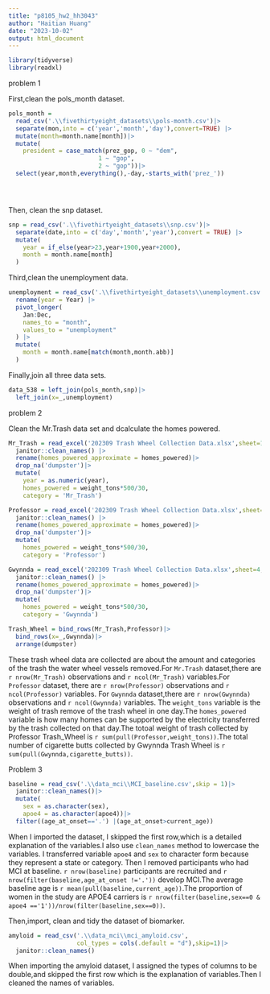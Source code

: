 ```yaml
---
title: "p8105_hw2_hh3043"
author: "Haitian Huang"
date: "2023-10-02"
output: html_document
---
```

```r
library(tidyverse)
library(readxl)
```

problem 1

First,clean the pols_month dataset.
```r

pols_month = 
  read_csv('.\\fivethirtyeight_datasets\\pols-month.csv')|>
  separate(mon,into = c('year','month','day'),convert=TRUE) |>
  mutate(month=month.name[month])|>
  mutate(
    president = case_match(prez_gop, 0 ~ "dem",
                         1 ~ "gop", 
                         2 ~ "gop"))|>
  select(year,month,everything(),-day,-starts_with('prez_'))





```
Then, clean the snp dataset.

```r
snp = read_csv('.\\fivethirtyeight_datasets\\snp.csv')|>
  separate(date,into = c('day','month','year'),convert = TRUE) |>
  mutate(
    year = if_else(year>23,year+1900,year+2000),
    month = month.name[month]
  )
```
Third,clean the unemployment data.
```r
unemployment = read_csv('.\\fivethirtyeight_datasets\\unemployment.csv')|> 
  rename(year = Year) |>
  pivot_longer(
    Jan:Dec, 
    names_to = "month",
    values_to = "unemployment"
  ) |>
  mutate(
    month = month.name[match(month,month.abb)]
  )
```
Finally,join all three data sets.

```r
data_538 = left_join(pols_month,snp)|>
  left_join(x=_,unemployment)
```

problem 2

Clean the Mr.Trash data set and dcalculate the homes powered.
```r



Mr_Trash = read_excel('202309 Trash Wheel Collection Data.xlsx',sheet=1,range = cell_cols('A:N'))|>
  janitor::clean_names() |>
  rename(homes_powered_approximate = homes_powered)|>
  drop_na('dumpster')|>
  mutate(
    year = as.numeric(year),
    homes_powered = weight_tons*500/30,
    category = 'Mr_Trash')
```


```r
Professor = read_excel('202309 Trash Wheel Collection Data.xlsx',sheet=2,range = cell_cols('A:M'))|>
  janitor::clean_names() |>
  rename(homes_powered_approximate = homes_powered)|>
  drop_na('dumpster')|>
  mutate(
    homes_powered = weight_tons*500/30,
    category = 'Professor')


```

```r
Gwynnda = read_excel('202309 Trash Wheel Collection Data.xlsx',sheet=4,range = cell_cols('A:L'))|>
  janitor::clean_names() |>
  rename(homes_powered_approximate = homes_powered)|>
  drop_na('dumpster')|>
  mutate(
    homes_powered = weight_tons*500/30,
    category = 'Gwynnda')
```



```r
Trash_Wheel = bind_rows(Mr_Trash,Professor)|>
  bind_rows(x=_,Gwynnda)|>
  arrange(dumpster)
```
These trash wheel data are collected are about the amount and categories of the trash the water wheel vessels removed.For `Mr.Trash` dataset,there are `r nrow(Mr_Trash)` observations and `r ncol(Mr_Trash)` variables.For `Professor` dataset, there are 
`r nrow(Professor)` observations and `r ncol(Professor)` variables. For `Gwynnda` dataset,there are `r nrow(Gwynnda)` observations and `r ncol(Gwynnda)` variables. The `weight_tons` variable is the weight of trash remove of the trash wheel in one day.The `homes_powered` variable is how many homes can be supported by the electricity transferred by the trash collected on that day.The totoal weight of trash collected by Professor Trash_Wheel is `r sum(pull(Professor,weight_tons))`.The total number of cigarette butts collected by Gwynnda Trash Wheel is `r sum(pull(Gwynnda,cigarette_butts))`.


Problem 3
```r
baseline = read_csv('.\\data_mci\\MCI_baseline.csv',skip = 1)|>
  janitor::clean_names()|>
  mutate(
    sex = as.character(sex),
    apoe4 = as.character(apoe4))|>
  filter((age_at_onset=='.') |(age_at_onset>current_age))
```
When I imported the dataset, I skipped the first row,which is a detailed explanation of the variables.I also use `clean_names` method to lowercase the variables. I transferred variable `apoe4` and `sex` to character form because they represent a state or category.
Then I removed participants who had MCI at baseline. `r nrow(baseline)` participants are recruited and `r nrow(filter(baseline,age_at_onset !='.'))` develop MCI.The average baseline age is `r mean(pull(baseline,current_age))`.The proportion of women in the study are APOE4 carriers is `r nrow(filter(baseline,sex==0 & apoe4 =='1'))/nrow(filter(baseline,sex==0))`.


Then,import, clean and tidy the dataset of biomarker.

```r
amyloid = read_csv('.\\data_mci\\mci_amyloid.csv',
                   col_types = cols(.default = "d"),skip=1)|>
  janitor::clean_names()

```
When importing the amyloid dataset, I assigned the types of columns to be double,and skipped the first row which is the explanation of variables.Then I cleaned the names of variables.
